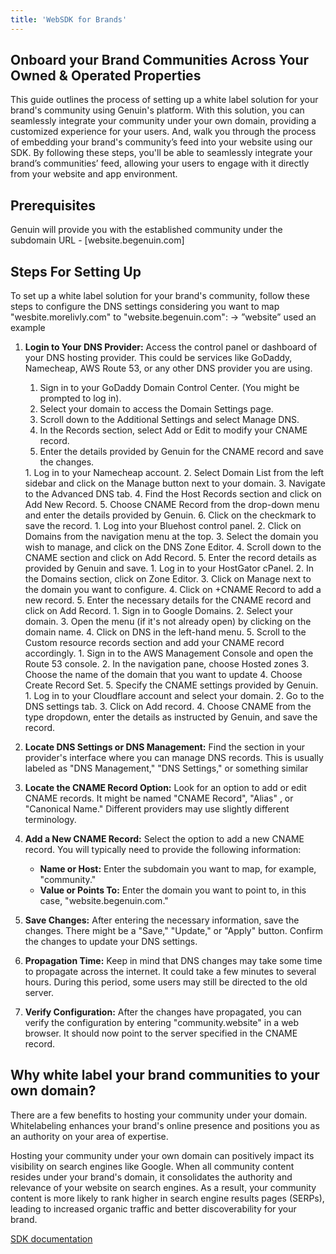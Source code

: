 ```yaml
---
title: 'WebSDK for Brands'
---
```


## Onboard your Brand Communities Across Your Owned & Operated Properties

This guide outlines the process of setting up a white label solution for your brand's community using Genuin's platform. With this solution, you can seamlessly integrate your community under your own domain, providing a customized experience for your users. 
And, walk you through the process of embedding your brand's community’s feed into your website using our SDK. By following these steps, you'll be able to seamlessly integrate your brand’s communities’ feed, allowing your users to engage with it directly from your website and app environment.

## Prerequisites
Genuin will provide you with the established community under the subdomain URL -  [website.begenuin.com]

## Steps For Setting Up 
To set up a white label solution for your brand's community, follow these steps to configure the DNS settings considering you want to map "wesbite.morelivly.com" to "website.begenuin.com":
→ ”website” used an example

1. **Login to Your DNS Provider:** Access the control panel or dashboard of your DNS hosting provider. This could be services like GoDaddy, Namecheap, AWS Route 53, or any other DNS provider you are using.
	<AccordionGroup>
    <Accordion title="GoDaddy">
    1. Sign in to your GoDaddy Domain Control Center. (You might be prompted to log in).
    2. Select your domain to access the Domain Settings page.
    3. Scroll down to the Additional Settings and select Manage DNS.
    4. In the Records section, select Add or Edit to modify your CNAME record.
    5. Enter the details provided by Genuin for the CNAME record and save the changes.
    </Accordion>
    <Accordion title="Namecheap">
    1. Log in to your Namecheap account.
    2. Select Domain List from the left sidebar and click on the Manage button next to your domain.
    3. Navigate to the Advanced DNS tab.
    4. Find the Host Records section and click on Add New Record.
    5. Choose CNAME Record from the drop-down menu and enter the details provided by Genuin.
    6. Click on the checkmark to save the record.
    </Accordion>
    <Accordion title="Bluehost">
    1. Log into your Bluehost control panel.
    2. Click on Domains from the navigation menu at the top.
    3. Select the domain you wish to manage, and click on the DNS Zone Editor.
    4. Scroll down to the CNAME section and click on Add Record.
    5. Enter the record details as provided by Genuin and save.
    </Accordion>
    <Accordion title="HostGator">
    1. Log in to your HostGator cPanel.
    2. In the Domains section, click on Zone Editor.
    3. Click on Manage next to the domain you want to configure.
    4. Click on +CNAME Record to add a new record.
    5. Enter the necessary details for the CNAME record and click on Add Record. 
    </Accordion>
    <Accordion title="Google Domains">
    1. Sign in to Google Domains.
    2. Select your domain.
    3. Open the menu (if it's not already open) by clicking on the domain name.
    4. Click on DNS in the left-hand menu.
    5. Scroll to the Custom resource records section and add your CNAME record accordingly.
    </Accordion>
    <Accordion title="AWS Route 53">
    1. Sign in to the AWS Management Console and open the Route 53 console.
    2. In the navigation pane, choose Hosted zones
    3. Choose the name of the domain that you want to update
    4. Choose Create Record Set.
    5. Specify the CNAME settings provided by Genuin.
    </Accordion>
    <Accordion title="Cloudflare">
    1. Log in to your Cloudflare account and select your domain.
    2. Go to the DNS settings tab.
    3. Click on Add record.
    4. Choose CNAME from the type dropdown, enter the details as instructed by Genuin, and save the record.
    </Accordion>
    </AccordionGroup>
2. **Locate DNS Settings or DNS Management:** Find the section in your provider's interface where you can manage DNS records. This is usually labeled as "DNS Management," "DNS Settings," or something similar

3. **Locate the CNAME Record Option:** Look for an option to add or edit CNAME records. It might be named "CNAME Record", "Alias" , or "Canonical Name." Different providers may use slightly different terminology.

4. **Add a New CNAME Record:** Select the option to add a new CNAME record. You will typically need to provide the following information:
	- **Name or Host:** Enter the subdomain you want to map, for example, "community."
	- **Value or Points To:** Enter the domain you want to point to, in this case, "website.begenuin.com." 

5. **Save Changes:** After entering the necessary information, save the changes. There might be a "Save," "Update," or "Apply" button. Confirm the changes to update your DNS settings.

6. **Propagation Time:** Keep in mind that DNS changes may take some time to propagate across the internet. It could take a few minutes to several hours. During this period, some users may still be directed to the old server.

7. **Verify Configuration:** After the changes have propagated, you can verify the configuration by entering "community.website" in a web browser. It should now point to the server specified in the CNAME record.

## Why white label your brand communities to your own domain? 
There are a few benefits to hosting your community under your domain. Whitelabeling enhances your brand's online presence and positions you as an authority on your area of expertise. 

Hosting your community under your own domain can positively impact its visibility on search engines like Google. When all community content resides under your brand's domain, it consolidates the authority and relevance of your website on search engines. As a result, your community content is more likely to rank higher in search engine results pages (SERPs), leading to increased organic traffic and better discoverability for your brand.

[SDK documentation](../sdk-docs/web_sdk)